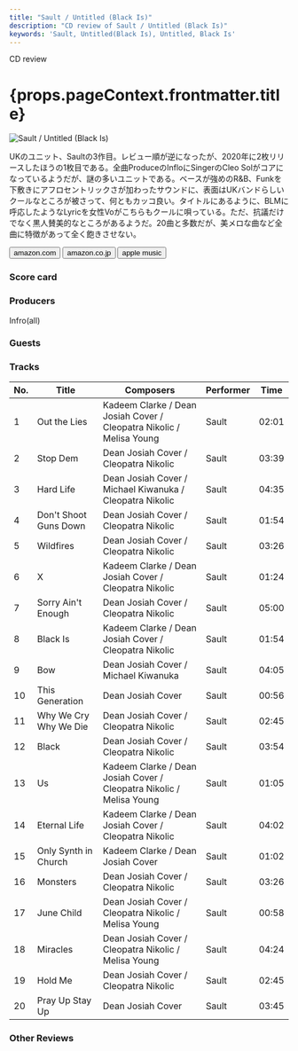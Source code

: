 ```yaml
---
title: "Sault / Untitled (Black Is)"
description: "CD review of Sault / Untitled (Black Is)"
keywords: 'Sault, Untitled(Black Is), Untitled, Black Is'
---
```





<p className="largeP">CD review</p>
<h1 className="h1--no--margin">{props.pageContext.frontmatter.title}</h1>

<Row  className="image-card-group">
	<Column colMd={"3"} colLg={"4"} noGutterMdLeft="">
       <ImageCard>

![Sault / Untitled (Black Is)](../../images/cd/sault2L.jpg) 

</ImageCard>
	</Column>
	<Column colMd={"4"} colLg={"8"} noGutterMdLeft="">
	<p>
	UKのユニット、Saultの3作目。レビュー順が逆になったが、2020年に2枚リリースしたほうの1枚目である。全曲ProduceのInfloにSingerのCleo Solがコアになっているようだが、謎の多いユニットである。ベースが強めのR&B、Funkを下敷きにアフロセントリックさが加わったサウンドに、表面はUKバンドらしいクールなところが被さって、何ともカッコ良い。タイトルにあるように、BLMに呼応したようなLyricを女性Voがこちらもクールに唄っている。ただ、抗議だけでなく黒人賛美的なところがあるようだ。20曲と多数だが、美メロな曲など全曲に特徴があって全く飽きさせない。
	</p>
	<div>
	  <Button className="button-right-mergin"  href="https://amzn.to/3h0Fix0" kind="primary" size="small" renderIcon={ArrowUpRight24}>
      amazon.com
    </Button>
    <Button className="button-right-mergin"  href="https://amzn.to/3h3iL2E" kind="secondary" size="small" renderIcon={ArrowUpRight24}>
      amazon.co.jp
    </Button>
		<Button className="button-right-mergin"  href="https://apple.co/2Wrmfmh" kind="tertiary" size="small" renderIcon={ArrowUpRight24}>
      apple music
    </Button>
	</div>
	</Column>
</Row>
<Row >
	<Column colMd={"4"} colLg={"4"} noGutterMdLeft="">
<div>
  <h3>Score card</h3>
	<SliderJS1 value="5" />
  <SliderJS2 value="2" />
	<SliderJS3 value="1" />
  <SliderJS4 value="9" />
</div>
</Column>
<Column colMd={"8"} colLg={"8"} noGutterMdLeft="">
<div>
<h3>Producers</h3>
<p>
Infro(all)
</p>
<h3>Guests</h3>
<p>
</p>
</div>
</Column>
</Row>

<h3>Tracks</h3>

| No. |	 Title                |	 Composers                                                           | Performer | Time	 |
| --- |	--------------------- | -------------------------------------------------------------------- | --------- | ----- |
|	1	  |	Out the Lies         	| Kadeem Clarke / Dean Josiah Cover / Cleopatra Nikolic / Melisa Young |	Sault    | 02:01 |
|	2	  |	Stop Dem             	| Dean Josiah Cover / Cleopatra Nikolic                                |	Sault    | 03:39 |
|	3	  |	Hard Life            	| Dean Josiah Cover / Michael Kiwanuka / Cleopatra Nikolic             |	Sault    | 04:35 |
|	4	  |	Don't Shoot Guns Down	| Dean Josiah Cover / Cleopatra Nikolic                                |	Sault    | 01:54 |
|	5	  |	Wildfires            	| Dean Josiah Cover / Cleopatra Nikolic                                |	Sault    | 03:26 |
|	6	  |	X                    	| Kadeem Clarke / Dean Josiah Cover / Cleopatra Nikolic                |	Sault    | 01:24 |
|	7	  |	Sorry Ain't Enough   	| Dean Josiah Cover / Cleopatra Nikolic                                |	Sault    | 05:00 |
|	8	  |	Black Is             	| Kadeem Clarke / Dean Josiah Cover / Cleopatra Nikolic                |	Sault    | 01:54 |
|	9	  |	Bow                  	| Dean Josiah Cover / Michael Kiwanuka                                 |	Sault    | 04:05 |
|	10	|	This Generation      	| Dean Josiah Cover                                                    |	Sault    | 00:56 |
|	11	|	Why We Cry Why We Die	| Dean Josiah Cover / Cleopatra Nikolic                                |	Sault    | 02:45 |
|	12	|	Black                	| Dean Josiah Cover / Cleopatra Nikolic                                |	Sault    | 03:54 |
|	13	|	Us                   	| Kadeem Clarke / Dean Josiah Cover / Cleopatra Nikolic / Melisa Young |	Sault    | 01:05 |
|	14	|	Eternal Life         	| Kadeem Clarke / Dean Josiah Cover / Cleopatra Nikolic                |	Sault    | 04:02 |
|	15	|	Only Synth in Church 	| Kadeem Clarke / Dean Josiah Cover                                    |	Sault    | 01:02 |
|	16	|	Monsters             	| Dean Josiah Cover / Cleopatra Nikolic                                |	Sault    | 03:26 |
|	17	|	June Child           	| Dean Josiah Cover / Cleopatra Nikolic / Melisa Young                 |	Sault    | 00:58 |
|	18	|	Miracles             	| Dean Josiah Cover / Cleopatra Nikolic / Melisa Young                 |	Sault    | 04:24 |
|	19	|	Hold Me              	| Dean Josiah Cover / Cleopatra Nikolic                                |	Sault    | 02:45 |
|	20	|	Pray Up Stay Up      	| Dean Josiah Cover                                                    |	Sault    | 03:45 |

<h3>Other Reviews</h3>

<Row>
<Column colMd={3} colLg={3} noGutterMdLeft>
<Review1 />
</Column>
</Row>